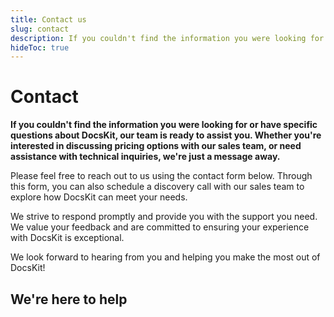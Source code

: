 ```yaml
---
title: Contact us
slug: contact
description: If you couldn't find the information you were looking for or have specific questions about DocsKit, please contact us. 
hideToc: true
---
```


# Contact

**If you couldn't find the information you were looking for or have specific questions about DocsKit, our team is ready to assist you. Whether you're interested in discussing pricing options with our sales team, or need assistance with technical inquiries, we're just a message away.**

Please feel free to reach out to us using the contact form below. Through this form, you can also schedule a discovery call with our sales team to explore how DocsKit can meet your needs.

We strive to respond promptly and provide you with the support you need. We value your feedback and are committed to ensuring your experience with DocsKit is exceptional.

We look forward to hearing from you and helping you make the most out of DocsKit!

## We're here to help


<ContactForm />
